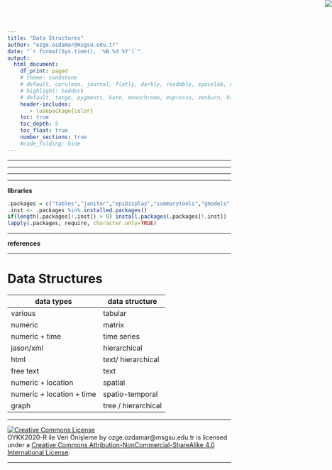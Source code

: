 ```yaml
---
title: "Data Structures"
author: "ozge.ozdamar@msgsu.edu.tr"
date: "`r format(Sys.time(), '%B %d %Y')`"
output:
  html_document:
    df_print: paged
    # theme: sandstone
    # default, cerulean, journal, flatly, darkly, readable, spacelab, united, cosmo, lumen, paper, sandstone, simplex, and yeti.
    # highlight: haddock
    # default, tango, pygments, kate, monochrome, espresso, zenburn, haddock, and textmate
    header-includes:
       - \usepackage{color}
    toc: true
    toc_depth: 5
    toc_float: true
    number_sections: true
    #code_folding: hide
---
```

***
<img src="okk2020logo.png" style="position:absolute;top:0px;right:0px;" />

***


***
***
**libraries**
```r
.packages = c("tables","janitor","epiDisplay","summarytools","gmodels","questionr")
.inst <- .packages %in% installed.packages()
if(length(.packages[!.inst]) > 0) install.packages(.packages[!.inst])
lapply(.packages, require, character.only=TRUE)
```

***


**references**

***

# Data Structures
data types                | data structure 
--------------------------|-----------------
various                   |  tabular
numeric                   |  matrix
numeric + time            |  time series
jason/xml                 |  hierarchical
html                      |  text/ hierarchical
free text                 |  text
numeric + location        |  spatial
numeric + location + time |  spatio-temporal
graph                     |  tree / hierarchical



***
<a rel="license" href="http://creativecommons.org/licenses/by-nc-sa/4.0/"><img alt="Creative Commons License" style="border-width:0" src="https://i.creativecommons.org/l/by-nc-sa/4.0/88x31.png" /></a><br /><span xmlns:dct="http://purl.org/dc/terms/" property="dct:title">OYKK2020-R ile Veri Önişleme</span> by <span xmlns:cc="http://creativecommons.org/ns#" property="cc:attributionName">ozge.ozdamar@msgsu.edu.tr</span> is licensed under a <a rel="license" href="http://creativecommons.org/licenses/by-nc-sa/4.0/">Creative Commons Attribution-NonCommercial-ShareAlike 4.0 International License</a>.

***


